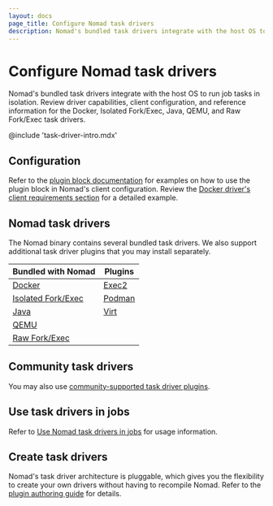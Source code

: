 ```yaml
---
layout: docs
page_title: Configure Nomad task drivers
description: Nomad's bundled task drivers integrate with the host OS to run job tasks in isolation. Review conceptual, configuration, and reference information for the Docker, Isolated Fork/Exec, Java, QEMU, and Raw Fork/Exec task drivers.
---
```


# Configure Nomad task drivers

Nomad's bundled task drivers integrate with the host OS to run job tasks in
isolation. Review driver capabilities, client configuration, and reference
information for the Docker, Isolated Fork/Exec, Java, QEMU, and Raw Fork/Exec
task drivers.

@include 'task-driver-intro.mdx'

## Configuration

Refer to the [plugin block documentation][plugin] for examples on how to use the
plugin block in Nomad's client configuration. Review the [Docker driver's client
requirements section][docker_plugin] for a detailed example.

## Nomad task drivers

The Nomad binary contains several bundled task drivers. We also support
additional task driver plugins that you may install separately.

| Bundled with Nomad   | Plugins               |
|----------------------|-----------------------|
| [Docker]             | [Exec2]               |
| [Isolated Fork/Exec] | [Podman]              |
| [Java]               | [Virt]                |
| [QEMU]               |                       |
| [Raw Fork/Exec]      |                       |

## Community task drivers

You may also use [community-supported task driver
plugins](/nomad/plugins/drivers/community/).

## Use task drivers in jobs

Refer to [Use Nomad task drivers in jobs](/nomad/docs/job-declare/task-driver)
for usage information.

## Create task drivers

Nomad's task driver architecture is pluggable, which gives you the flexibility
to create your own drivers without having to recompile Nomad. Refer to the
[plugin authoring guide][plugin_guide] for details.


[plugin]: /nomad/docs/configuration/plugin
[docker_plugin]: /nomad/docs/deploy/task-driver/docker#client-requirements
[plugin_guide]: /nomad/plugins/author/task-driver
[Docker]: /nomad/docs/deploy/task-driver/docker
[Exec2]: /nomad/plugins/drivers/exec2
[Isolated Fork/Exec]: /nomad/docs/deploy/task-driver/exec
[Podman]: /nomad/plugins/drivers/podman
[Java]: /nomad/docs/deploy/task-driver/java
[Virt]: /nomad/plugins/drivers/virt
[QEMU]: /nomad/docs/deploy/task-driver/qemu
[Raw Fork/Exec]: /nomad/docs/deploy/task-driver/raw_exec
